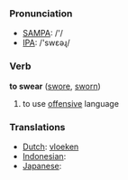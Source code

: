 === Pronunciation ===
*[[w:SAMPA|SAMPA]]: /'/
*[[w:IPA|IPA]]: /'swεəɻ/

=== Verb ===

'''to swear''' ([[swore]], [[sworn]])

# to use [[offensive]] language

=== Translations ===
*[[Dutch]]: [[vloeken]]
*[[Indonesian]]: [[]]
*[[Japanese]]: [[]]